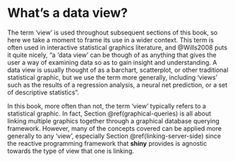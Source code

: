 # What's a data view? {#whats-a-data-view}

The term 'view' is used throughout subsequent sections of this book, so here we take a moment to frame its use in a wider context. This term is often used in interactive statistical graphics literature, and @Wills2008 puts it quite nicely, "a 'data view' can be though of as anything that gives the user a way of examining data so as to gain insight and understanding. A data view is usually thought of as a barchart, scatterplot, or other traditional statistical graphic, but we use the term more generally, including 'views' such as the results of a regression analysis, a neural net prediction, or a set of descriptive statistics".

In this book, more often than not, the term 'view' typically refers to a statistical graphic. In fact, Section \@ref(graphical-queries) is all about linking multiple graphics together through a graphical database querying framework. However, many of the concepts covered can be applied more generally to any 'view', especially Section \@ref(linking-server-side) since the reactive programming framework that **shiny** provides is agnostic towards the type of view that one is linking.